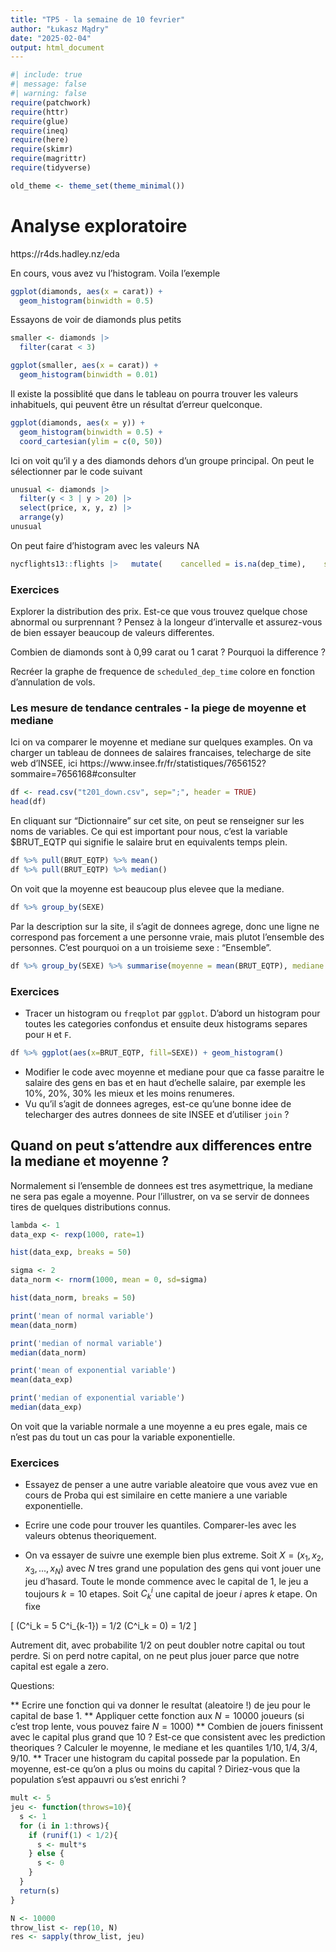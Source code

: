 ```yaml
---
title: "TP5 - la semaine de 10 fevrier"
author: "Łukasz Mądry"
date: "2025-02-04"
output: html_document
---
```



```r
#| include: true
#| message: false
#| warning: false
require(patchwork)
require(httr)
require(glue)
require(ineq)
require(here)
require(skimr)
require(magrittr)
require(tidyverse)

old_theme <- theme_set(theme_minimal())
```

# Analyse exploratoire

https://r4ds.hadley.nz/eda

En cours, vous avez vu l'histogram. Voila l'exemple

```r
ggplot(diamonds, aes(x = carat)) +
  geom_histogram(binwidth = 0.5)
```

Essayons de voir de diamonds plus petits 

```r
smaller <- diamonds |> 
  filter(carat < 3)

ggplot(smaller, aes(x = carat)) +
  geom_histogram(binwidth = 0.01)
```

Il existe la possiblité que dans le tableau on pourra trouver les valeurs inhabituels, qui peuvent être un résultat d'erreur quelconque. 

```r
ggplot(diamonds, aes(x = y)) + 
  geom_histogram(binwidth = 0.5) +
  coord_cartesian(ylim = c(0, 50))
```

Ici on voit qu'il y a des diamonds dehors d'un groupe principal. On peut le sélectionner par le code suivant

```r
unusual <- diamonds |> 
  filter(y < 3 | y > 20) |> 
  select(price, x, y, z) |>
  arrange(y)
unusual
```

On peut faire d'histogram avec les valeurs NA

```r
nycflights13::flights |>   mutate(    cancelled = is.na(dep_time),    sched_hour = sched_dep_time %/% 100,    sched_min = sched_dep_time %% 100,    sched_dep_time = sched_hour + (sched_min / 60)  ) |>   ggplot(aes(x = sched_dep_time)) +   geom_freqpoly(aes(color = cancelled), binwidth = 1/4)
```

### Exercices 

Explorer la distribution des prix. Est-ce que vous trouvez quelque chose abnormal ou surprennant ? Pensez à la longeur d'intervalle et assurez-vous de bien essayer beaucoup de valeurs differentes.

Combien de diamonds sont à 0,99 carat ou 1 carat ? Pourquoi la difference ?

Recréer la graphe de frequence de `scheduled_dep_time` colore en fonction d'annulation de vols. 

### Les mesure de tendance centrales - la piege de moyenne et mediane

Ici on va comparer le moyenne et mediane sur quelques examples. On va charger un tableau de donnees de salaires francaises, telecharge de site web d'INSEE, ici https://www.insee.fr/fr/statistiques/7656152?sommaire=7656168#consulter 

```r
df <- read.csv("t201_down.csv", sep=";", header = TRUE)
head(df)
```

En cliquant sur "Dictionnaire" sur cet site, on peut se renseigner sur les noms de variables. Ce qui est important pour nous, c'est la variable $BRUT_EQTP qui signifie le salaire brut en equivalents temps plein.

```r
df %>% pull(BRUT_EQTP) %>% mean()
df %>% pull(BRUT_EQTP) %>% median()
```

On voit que la moyenne est beaucoup plus elevee que la mediane. 

```r
df %>% group_by(SEXE)
```

Par la description sur la site, il s'agit de donnees agrege, donc une ligne ne correspond pas forcement a une personne vraie, mais plutot l'ensemble des personnes. C'est pourquoi on a un troisieme sexe : "Ensemble". 

```r
df %>% group_by(SEXE) %>% summarise(moyenne = mean(BRUT_EQTP), mediane = median(BRUT_EQTP))
```

### Exercices

* Tracer un histogram ou `freqplot` par `ggplot`. D'abord un histogram pour toutes les categories confondus et ensuite deux histograms separes pour `H` et `F`. 

```r
df %>% ggplot(aes(x=BRUT_EQTP, fill=SEXE)) + geom_histogram()
```

* Modifier le code avec moyenne et mediane pour que ca fasse paraitre le salaire des gens en bas et en haut d'echelle salaire, par exemple les 10%, 20%, 30% les mieux et les moins renumeres. 
* Vu qu'il s'agit de donnees agreges, est-ce qu'une bonne idee de telecharger des autres donnees de site INSEE et d'utiliser `join` ? 

## Quand on peut s'attendre aux differences entre la mediane et moyenne ?

Normalement si l'ensemble de donnees est tres asymettrique, la mediane ne sera pas egale a moyenne. Pour l'illustrer, on va se servir de donnees tires de quelques distributions connus.

```r
lambda <- 1
data_exp <- rexp(1000, rate=1)

hist(data_exp, breaks = 50)
```

```r
sigma <- 2
data_norm <- rnorm(1000, mean = 0, sd=sigma)

hist(data_norm, breaks = 50)
```

```r
print('mean of normal variable')
mean(data_norm)

print('median of normal variable')
median(data_norm)

print('mean of exponential variable')
mean(data_exp)

print('median of exponential variable')
median(data_exp)
```
On voit que la variable normale a une moyenne a eu pres egale, mais ce n'est pas du tout un cas pour la variable exponentielle.

### Exercices

* Essayez de penser a une autre variable aleatoire que vous avez vue en cours de Proba qui est similaire en cette maniere a une variable exponentielle.
* Ecrire une code pour trouver les quantiles. Comparer-les avec les valeurs obtenus theoriquement.

* On va essayer de suivre une exemple bien plus extreme. Soit $X = (x_1, x_2, x_3, ..., x_N)$ avec $N$ tres grand une population des gens qui vont jouer une jeu d'hasard. Toute le monde commence avec le capital de 1, le jeu a toujours $k = 10$ etapes. Soit $C^i_k$ une capital de joeur $i$ apres $k$ etape. On fixe

\[ \mathbb{P}(C^i_k = 5 C^i_{k-1}) = 1/2 \quad \mathbb{P}(C^i_k = 0) = 1/2  \]

Autrement dit, avec probabilite $1/2$ on peut doubler notre capital ou tout perdre. Si on perd notre capital, on ne peut plus jouer parce que notre capital est egale a zero.

Questions:

** Ecrire une fonction qui va donner le resultat (aleatoire !) de jeu pour le capital de base 1.
** Appliquer cette fonction aux $N=10000$ joueurs (si c'est trop lente, vous pouvez faire $N=1000$)
** Combien de jouers finissent avec le capital plus grand que 10 ? Est-ce que consistent avec les prediction theoriques ? Calculer le moyenne, le mediane et les quantiles $1/10, 1/4, 3/4, 9/10$.
** Tracer une histogram du capital possede par la population. En moyenne, est-ce qu'on a plus ou moins du capital ? Diriez-vous que la population s'est appauvri ou s'est enrichi ?


```r
mult <- 5
jeu <- function(throws=10){
  s <- 1
  for (i in 1:throws){
    if (runif(1) < 1/2){
      s <- mult*s
    } else {
      s <- 0
    }
  }
  return(s)
}

N <- 10000
throw_list <- rep(10, N)
res <- sapply(throw_list, jeu)
```
